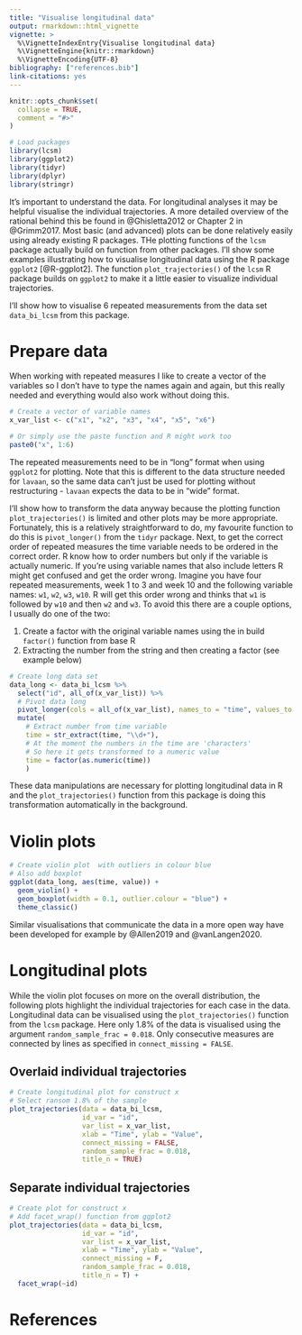 ```yaml
---
title: "Visualise longitudinal data"
output: rmarkdown::html_vignette
vignette: >
  %\VignetteIndexEntry{Visualise longitudinal data}
  %\VignetteEngine{knitr::rmarkdown}
  %\VignetteEncoding{UTF-8}
bibliography: ["references.bib"]
link-citations: yes
---
```


```r
knitr::opts_chunk$set(
  collapse = TRUE,
  comment = "#>"
)
```

```r
# Load packages
library(lcsm)
library(ggplot2)
library(tidyr)
library(dplyr)
library(stringr)
```

It's important to understand the data.
For longitudinal analyses it may be helpful visualise the individual trajectories.
A more detailed overview of the rational behind this be found in @Ghisletta2012 or Chapter 2 in @Grimm2017.
Most basic (and advanced) plots can be done relatively easily using already existing R packages.
THe plotting functions of the `lcsm` package actually build on function from other packages.
I'll show some examples illustrating how to visualise longitudinal data using the R package `ggplot2` [@R-ggplot2].
The function `plot_trajectories()` of the `lcsm` R package builds on `ggplot2` to make it a little easier to visualize individual trajectories.

I'll show how to visualise 6 repeated measurements from the data set `data_bi_lcsm` from this package.

# Prepare data

When working with repeated measures I like to create a vector of the variables so I don't have to type the names again and again, but this really needed and everything would also work without doing this.

```r
# Create a vector of variable names
x_var_list <- c("x1", "x2", "x3", "x4", "x5", "x6")

# Or simply use the paste function and R might work too
paste0("x", 1:6)
```

The repeated measurements need to be in "long" format when using `ggplot2` for plotting.
Note that this is different to the data structure needed for `lavaan`, so the same data can't just be used for plotting without restructuring - `lavaan` expects the data to be in "wide" format.

I'll show how to transform the data anyway because the plotting function `plot_trajectories()` is limited and other plots may be more appropriate.
Fortunately, this is a relatively straightforward to do, my favourite function to do this is `pivot_longer()` from the `tidyr` package.
Next, to get the correct order of repeated measures the time variable needs to be ordered in the correct order.
R know how to order numbers but only if the variable is actually numeric.
If you're using variable names that also include letters R might get confused and get the order wrong.
Imagine you have four repeated measurements, week 1 to 3 and week 10 and the following variable names: `w1`, `w2`, `w3`, `w10`.
R will get this order wrong and thinks that `w1` is followed by `w10` and then `w2` and `w3`.
To avoid this there are a couple options, I usually do one of the two:

1. Create a factor with the original variable names using the in build `factor()` function from base R
1. Extracting the number from the string and then creating a factor (see example below)

```r
# Create long data set
data_long <- data_bi_lcsm %>% 
  select("id", all_of(x_var_list)) %>% 
  # Pivot data long
  pivot_longer(cols = all_of(x_var_list), names_to = "time", values_to = "value") %>% 
  mutate(
    # Extract number from time variable
    time = str_extract(time, "\\d+"),
    # At the moment the numbers in the time are 'characters'
    # So here it gets transformed to a numeric value
    time = factor(as.numeric(time))
    )
```

These data manipulations are necessary for plotting longitudinal data in R and the `plot_trajectories()` function from this package is doing this transformation automatically in the background.

# Violin plots

```r
# Create violin plot  with outliers in colour blue
# Also add boxplot
ggplot(data_long, aes(time, value)) +
  geom_violin() +
  geom_boxplot(width = 0.1, outlier.colour = "blue") +
  theme_classic()

```

Similar visualisations that communicate the data in a more open way have been developed for example by @Allen2019 and @vanLangen2020.

# Longitudinal plots

While the violin plot focuses on more on the overall distribution, the following plots highlight the individual trajectories for each case in the data.
Longitudinal data can be visualised using the `plot_trajectories()` function from the `lcsm` package.
Here only 1.8% of the data is visualised using the argument `random_sample_frac = 0.018`.
Only consecutive measures are connected by lines as specified in `connect_missing = FALSE`.

## Overlaid individual trajectories

```r
# Create longitudinal plot for construct x
# Select ransom 1.8% of the sample
plot_trajectories(data = data_bi_lcsm,
                  id_var = "id", 
                  var_list = x_var_list,
                  xlab = "Time", ylab = "Value",
                  connect_missing = FALSE, 
                  random_sample_frac = 0.018, 
                  title_n = TRUE)


```

## Separate individual trajectories

```r
# Create plot for construct x
# Add facet_wrap() function from ggplot2
plot_trajectories(data = data_bi_lcsm,
                  id_var = "id", 
                  var_list = x_var_list,
                  xlab = "Time", ylab = "Value",
                  connect_missing = F, 
                  random_sample_frac = 0.018, 
                  title_n = T) +
  facet_wrap(~id)

```

# References